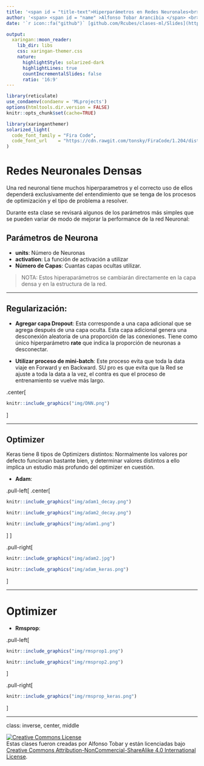 ```yaml
---
title: '<span id = "title-text">Hiperparámetros en Redes Neuronales<br> en `Keras` </span>'
author: '<span> <span id = "name" >Alfonso Tobar Arancibia </span> <br><span style = "font-size: 75%;">Data Scientist<br>15-10-2020</span> </span> '
date: '`r icon::fa("github")` [github.com/Rcubes/clases-ml/Slides](https://github.com/Rcubes/clases-ml/tree/master/Slides)'

output:
  xaringan::moon_reader:
    lib_dir: libs
    css: xaringan-themer.css
    nature:
      highlightStyle: solarized-dark
      highlightLines: true
      countIncrementalSlides: false
      ratio: '16:9'
---
```



```r
library(reticulate)
use_condaenv(condaenv = 'MLprojects')
options(htmltools.dir.version = FALSE)
knitr::opts_chunk$set(cache=TRUE)
```

```r
library(xaringanthemer)
solarized_light(
  code_font_family = "Fira Code",
  code_font_url    = "https://cdn.rawgit.com/tonsky/FiraCode/1.204/distr/fira_code.css"
)

```

# Redes Neuronales Densas

Una red neuronal tiene muchos hiperparametros y el correcto uso de ellos dependerá exclusivamente del entendimiento que se tenga de los procesos de optimización y el tipo de problema a resolver.

Durante esta clase se revisará algunos de los parámetros más simples que se pueden variar de modo de mejorar la performance de la red Neuronal:

## Parámetros de Neurona

* **units**: Número de Neuronas
* **activation**: La función de activación a utilizar
* **Número de Capas**: Cuantas capas ocultas utilizar.

> NOTA:
Estos hiperaparámetros se cambiarán directamente en la capa densa y en la estructura de la red.

---

## Regularización:

* **Agregar capa Dropout**: Esta corresponde a una capa adicional que se agrega después de una capa oculta. Esta capa adicional genera una desconexión aleatoria de una proporción de las conexiones. Tiene como único hiperparámetro **rate** que indica la proporción de neuronas a desconectar.

* **Utilizar proceso de mini-batch**: Este proceso evita que toda la data viaje en Forward y en Backward. SU pro es que evita que la Red se ajuste a toda la data a la vez, el contra es que el proceso de entrenamiento se vuelve más largo.

.center[
```r
knitr::include_graphics("img/DNN.png")
```
]

---

## Optimizer

Keras tiene 8 tipos de Optimizers distintos:
Normalmente los valores por defecto funcionan bastante bien, y determinar valores distintos a ello implica un estudio más profundo del optimizer en cuestión.

* **Adam**: 

.pull-left[
.center[
```r
knitr::include_graphics("img/adam1_decay.png")
```
```r
knitr::include_graphics("img/adam2_decay.png")
```

```r
knitr::include_graphics("img/adam1.png")
```

]
]

.pull-right[
```r
knitr::include_graphics("img/adam2.jpg")
```

```r
knitr::include_graphics("img/adam_keras.png")
```
]



---

# Optimizer
  
* **Rmsprop**:

.pull-left[
```r
knitr::include_graphics("img/rmsprop1.png")
```

```r
knitr::include_graphics("img/rmsprop2.png")
```


]

.pull-right[
```r
knitr::include_graphics("img/rmsprop_keras.png")
```

]


---

class: inverse, center, middle

<a rel="license" href="http://creativecommons.org/licenses/by-nc-sa/4.0/"><img alt="Creative Commons License" style="border-width:0" src="https://i.creativecommons.org/l/by-nc-sa/4.0/88x31.png" /></a><br /><span xmlns:dct="http://purl.org/dc/terms/" data-property="dct:title">Estas clases</span> fueron creadas por
<span xmlns:cc="http://creativecommons.org/ns#" data-property="cc:attributionName">Alfonso
Tobar</span> y están licenciadas bajo <a rel="license" href="http://creativecommons.org/licenses/by-nc-sa/4.0/">Creative
Commons Attribution-NonCommercial-ShareAlike 4.0 International
License</a>.










